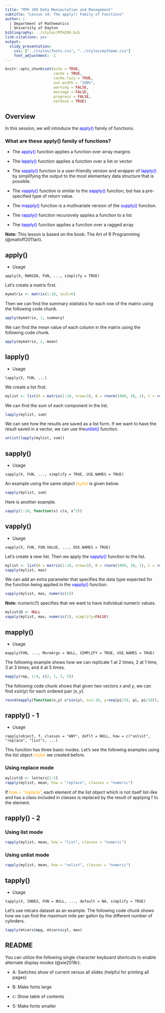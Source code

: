 ```yaml
---
title: "MTH 209 Data Manipulation and Management"
subtitle: "Lesson 14: The apply() Family of Functions" 
author: |
  | Department of Mathematics
  | University of Dayton
bibliography: ../styles/MTH209.bib
link-citations: yes
output: 
  slidy_presentation:
    css: ["../styles/fonts.css", "../styles/mytheme.css"]
    font_adjustment: -1
---
```

  
```r
knitr::opts_chunk$set(echo = TRUE,
                      cache = TRUE,
                      cache.lazy = TRUE,
                      out.width = "100%",
                      warning = FALSE,
                      message = FALSE,
                      progress = FALSE,
                      verbose = TRUE)
```

## Overview

<head>
    <base target="_blank">
</head>

In this session, we will introduce the <span Style="color:blue">apply()</span> family of functions. 

### What are these apply() family of functions?

- The <span Style="color:blue">apply()</span> function applies a function over array margins

- The <span Style="color:blue">lapply()</span> function applies a function over a list or vector

- The <span Style="color:blue">sapply()</span> function is a user-friendly version and wrapper of <span Style="color:blue">lapply()</span> by simplifying the output to the most elementary data structure that is possible. 

- The <span Style="color:blue">vapply()</span> function is similar to the <span Style="color:blue">sapply()</span> function, but has a pre-specified type of return value. 

- The <span Style="color:blue">mapply()</span> function is a multivariate version of the <span Style="color:blue">supply()</span> function.

- The <span Style="color:blue">rapply()</span> function recursively applies a function to a list

- The <span Style="color:blue">tapply()</span> function applies a function over a ragged array

**Note:** This lesson is based on the book: The Art of R Programming (@matloff2011art). 


## apply()

- Usage

```{}
apply(X, MARGIN, FUN, ..., simplify = TRUE)
```

Let's create a matrix first.

```r
mymatrix <- matrix(1:18, ncol=6)
```

Then we can find the summary statistics for each row of the matrix using the following code chunk. 

```r
apply(mymatrix, 1, summary)
```

We can find the mean value of each column in the matrix using the following code chunk.

```r
apply(mymatrix, 2, mean)
```


## lapply()

- Usage

```{}
lapply(X, FUN, ...)
```

We create a list first. 

```r
mylist <- list(A = matrix(1:18, nrow=3), B = rnorm(1000, 10, 1), C = rexp(100, rate=3))
```

We can find the sum of each component in the list.

```r
lapply(mylist, sum)
```

We can see how the results are saved as a list form. If we want to have the result saved in a vector, we can use the<span Style="color:blue">unlist()</span> function. 

```r
unlist(lapply(mylist, sum))
```

## sapply()

- Usage

```{}
sapply(X, FUN, ..., simplify = TRUE, USE.NAMES = TRUE)
```

An example using the same object <span Style="color:orange">mylist</span> is given below. 
```r
sapply(mylist, sum)
```

Here is another example. 

```r
sapply(1:10, function(x) c(x, x^2))
```

## vapply()

- Usage

```{}
vapply(X, FUN, FUN.VALUE, ..., USE.NAMES = TRUE)
```

Let's create a new list. Then we apply the <span Style="color:blue">sapply()</span> function to the list.


```r
mylist <- list(A = matrix(1:18, nrow=3), B = rnorm(1000, 10, 1), C = rexp(100, rate=3), D = letters[1:5])
sapply(mylist, max)
```

We can add an extra parameter that specifies the data type expected for the function being applied in the <span Style="color:blue">vapply()</span> function. 


```r
vapply(mylist, max, numeric(1))
```

**Note:** numeric(1) specifies that we want to have individual numeric values.

```r
mylist$D <- NULL
vapply(mylist, max, numeric(1), simplify=FALSE)
```

## mapply()

- Usage

```{}
mapply(FUN, ..., MoreArgs = NULL, SIMPLIFY = TRUE, USE.NAMES = TRUE)
```

The following example shows how we can replicate 1 at 2 times, 2 at 1 time, 3 at 3 times, and 4 at 5 times.

```r
mapply(rep, 1:4, c(2, 1, 3, 5))
```

The following code chunk shows that given two vectors $x$ and $y$, we can find $xsin(y)$ for each ordered pair $(x,y)$. 

```r
round(mapply(function(x,y) x*sin(y), x=1:10, y=seq(pi/10, pi, pi/10)), 2)
```

## rapply() - 1

- Usage

```{}
rapply(object, f, classes = "ANY", deflt = NULL, how = c("unlist", "replace", "list"), ...)
```

This function has three basic modes. Let's see the following examples using the list object <span Style="color:orange">mylist</span> we created before.

### Using replace mode

```r
mylist$D <- letters[1:5]
rapply(mylist, mean, how = "replace", classes = "numeric")
```

If <span Style="color:orange">how = "replace"</span>, each element of the list object which is not itself list-like and has a class included in classes is replaced by the result of applying f to the element.

## rapply() - 2

### Using list mode

```r
rapply(mylist, mean, how = "list", classes = "numeric")
```
 
### Using unlist mode

```r
rapply(mylist, mean, how = "unlist", classes = "numeric")
```
 
## tapply()

- Usage

```{}
tapply(X, INDEX, FUN = NULL, ..., default = NA, simplify = TRUE)
```

Let's use mtcars dataset as an example. The following code chunk shows how we can find 
the maximum mile per gallon by the different number of cylinders. 

```r
tapply(mtcars$mpg, mtcars$cyl, max)
```

## README

You can utilize the following single character keyboard shortcuts to enable alternate display modes (@xie2018r):

* A: Switches show of current versus all slides (helpful for printing all pages)

* B: Make fonts large

* c: Show table of contents

* S: Make fonts smaller






